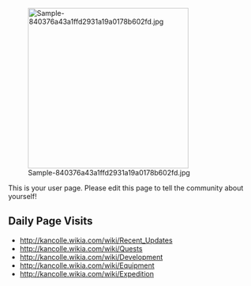 [[File:Sample-840376a43a1ffd2931a19a0178b602fd.jpg|thumb|325px]]

This is your user page. Please edit this page to tell the community about yourself!

==Daily Page Visits==

* http://kancolle.wikia.com/wiki/Recent_Updates
* http://kancolle.wikia.com/wiki/Quests
* http://kancolle.wikia.com/wiki/Development
* http://kancolle.wikia.com/wiki/Equipment
* http://kancolle.wikia.com/wiki/Expedition